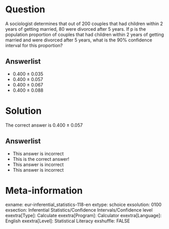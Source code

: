 Question
========
A sociologist determines that out of 200 couples that had children within 2 years of getting married, 80 were divorced after 5 years. If p is the population proportion of couples that had children within 2 years of getting married and were divorced after 5 years, what is the 90% confidence interval for this proportion?

Answerlist
----------
* 0.400 ± 0.035
* 0.400 ± 0.057
* 0.400 ± 0.067
* 0.400 ± 0.088


Solution
========
The correct answer is 0.400 ± 0.057

Answerlist
----------
* This answer is incorrect
* This is the correct answer!
* This answer is incorrect
* This answer is incorrect


Meta-information
================
exname: eur-inferential_statistics-118-en
extype: schoice
exsolution: 0100
exsection: Inferential Statistics/Confidence Intervals/Confidence level
exextra[Type]: Calculate
exextra[Program]: Calculator
exextra[Language]: English
exextra[Level]: Statistical Literacy
exshuffle: FALSE
